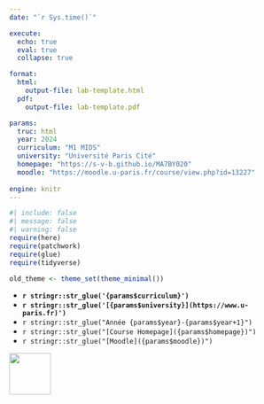 ```yaml
---
date: "`r Sys.time()`"

execute:
  echo: true
  eval: true
  collapse: true

format:
  html:
    output-file: lab-template.html
  pdf:
    output-file: lab-template.pdf

params:
  truc: html
  year: 2024 
  curriculum: "M1 MIDS"
  university: "Université Paris Cité"
  homepage: "https://s-v-b.github.io/MA7BY020"
  moodle: "https://moodle.u-paris.fr/course/view.php?id=13227"
  
engine: knitr
---
```



```r
#| include: false
#| message: false
#| warning: false
require(here)
require(patchwork)
require(glue)
require(tidyverse)

old_theme <- theme_set(theme_minimal())
```

::: {layout="[80,20]"}

::: {#first-column}



- **`r stringr::str_glue('{params$curriculum}')`**
- **`r stringr::str_glue('[{params$university}](https://www.u-paris.fr)')`**
- `r stringr::str_glue("Année {params$year}-{params$year+1}")`
- `r stringr::str_glue("[Course Homepage]({params$homepage})")`  
- `r stringr::str_glue("[Moodle]({params$moodle})")`

::: 

::: {#second-column}
![](/images/UniversiteParis_monogramme_couleur_RVB.png){align="right" style="size:50px;" width=75}
:::

:::
